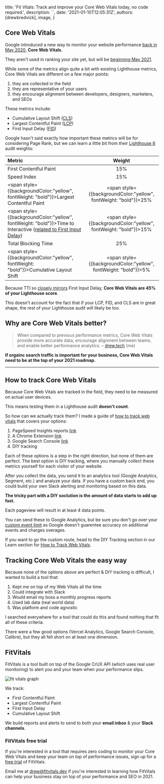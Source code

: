 
  title: 'Fit Vitals: Track and improve your Core Web Vitals today, no code required.',
  description: ``,
  date: '2021-01-10T12:05:31Z',
  authors: [drewbredvick],
  image,
}

## Core Web Vitals

Google introduced a new way to monitor your website performance [back in May 2020](https://developers.google.com/search/blog/2020/05/evaluating-page-experience), **Core Web Vitals**.

They aren't used in ranking your site yet, but will be [beginning May 2021](https://developers.google.com/search/blog/2020/11/timing-for-page-experience).

While some of the metrics align quite a bit with existing Lighthouse metrics, Core Web Vitals are different on a few major points:

1. they are collected in the field
2. they are representative of your users
3. they encourage alignment between developers, designers, marketers, and SEOs

These metrics include:

- Cumulative Layout Shift ([CLS](https://learn.fitvitals.dev/metrics/cls))
- Largest Contentful Paint ([LCP](https://learn.fitvitals.dev/metrics/lcp))
- First Input Delay ([FID](https://learn.fitvitals.dev/metrics/fid))

Google hasn't said exactly how important these metrics will be for considering Page Rank, but we can learn a little bit from their [Lighthouse 6](https://web.dev/performance-scoring/#lighthouse-6) audit weights:

| Metric                                                                                                                                                                                     |                                 Weight                                  |
| :----------------------------------------------------------------------------------------------------------------------------------------------------------------------------------------- | :---------------------------------------------------------------------: |
| First Contentful Paint                                                                                                                                                                     |                                   15%                                   |
| Speed Index                                                                                                                                                                                |                                   15%                                   |
| <span style={{backgroundColor:"yellow", fontWeight: "bold"}}>Largest Contentful Paint</span>                                                                                               | <span style={{backgroundColor:"yellow", fontWeight: "bold"}}>25%</span> |
| <span style={{backgroundColor:"yellow", fontWeight: "bold"}}>Time to Interactive</span> ([related to First Input Delay](https://web.dev/interactive/#tracking-tti-on-real-users'-devices)) | <span style={{backgroundColor:"yellow", fontWeight: "bold"}}>15%</span> |
| Total Blocking Time                                                                                                                                                                        |                                   25%                                   |
| <span style={{backgroundColor:"yellow", fontWeight: "bold"}}>Cumulative Layout Shift</span>                                                                                                | <span style={{backgroundColor:"yellow", fontWeight: "bold"}}>5%</span>  |

Because TTI so [closely mirrors](https://web.dev/interactive/#tracking-tti-on-real-users'-devices) First Input Delay, **Core Web Vitals are 45% of your Lighthouse score**.

This doesn't account for the fact that if your LCP, FID, and CLS are in great shape, the rest of your Lighthouse audit will likely be too.

## Why are Core Web Vitals better?

> When compared to previous performance metrics, Core Web Vitals provide more accurate data, encourage alignment between teams, and enable better performance analytics. – [drew.tech](https://drew.tech/the-ripple-of-web-vitals) (me)

**If orgainc search traffic is important for your business, Core Web Vitals need to be at the top of your 2021 roadmap.**

---

## How to track Core Web Vitals

Because Core Web Vitals are tracked in the field, they need to be measured on actual user devices.

This means testing them in a Lighthouse audit **doesn't count**.

So how can we actually track them? I made a guide of [how to track web vitals](https://learn.fitvitals.dev/tracking-core-web-vitals) that covers your options:

1. PageSpeed Insights reports [link](https://developers.google.com/speed/pagespeed/insights/)
2. A Chrome Extension [link](https://chrome.google.com/webstore/detail/web-vitals/ahfhijdlegdabablpippeagghigmibma)
3. Google Search Console [link](https://search.google.com/search-console)
4. DIY tracking

Each of these options is a step in the right direction, but none of them are perfect. The best option is DIY tracking, where you manually collect these metrics yourself for each visitor of your website.

After you collect the data, you send it to an analytics tool (Google Analytics, Segment, etc.) and analyze your data. If you have a custom back end, you could build your own Slack alerting and monitoring based on this data.

**The tricky part with a DIY soclution is the amount of data starts to add up fast.**

Each pageview will result in at least 4 data points.

You can send these to Google Analytics, but be sure you don't go over your [custom event limit](https://developers.google.com/analytics/devguides/collection/analyticsjs/limits-quotas) as Google doesn't guarentee accuracy on additional events and charges overages.

If you want to go the custom route, head to the DIY Tracking section in our Learn section for [How to Track Web Vitals](https://learn.fitvitals.dev/tracking-core-web-vitals).

## Tracking Core Web Vitals the easy way

Because none of the options above are perfect & DIY tracking is difficult, I wanted to build a tool that:

1. Kept me on top of my Web Vitals all the time
2. Could integrate with Slack
3. Would email my boss a monthly progress reports
4. Used lab data (real world data)
5. Was platform and code agnostic

I searched everywhere for a tool that could do this and found nothing that fit all of these criteria.

There were a few good options (Vercel Analytics, Google Search Console, Calibre), but they all fell short on at least one dimension.

## FitVitals

FitVitals is a tool built on top of the Google CrUX API (which uses real user monitoring) to alert you and your team when your performance slips.

![fit vitals graph](https://fitvitals.dev/screenshot.png)

We track:

- First Contentful Paint
- Largest Contentful Paint
- First Input Delay
- Cumulative Layout Shift

We build reports and alerts to send to both your **email inbox** & your **Slack channels**.

### FitVitals free trial

If you're interested in a tool that requires zero coding to monitor your Core Web Vitals and keep your team on top of performance issues, sign up for a [free trial](https://getstarted.fitvitals.dev/) of FitVitals.

Email me at <a href="mailto:drew@fitvitals.dev?subject=FitVitals%20trial%20request">drew@fitvitals.dev</a> if you're interested in learning how FitVitals can help your business stay on top of your performance and SEO in 2021.
